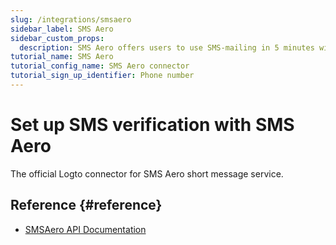 ```yaml
---
slug: /integrations/smsaero
sidebar_label: SMS Aero
sidebar_custom_props:
  description: SMS Aero offers users to use SMS-mailing in 5 minutes without viewing the contract. Developers are offered a convenient API with accessible classes and 24x7 chat support.
tutorial_name: SMS Aero
tutorial_config_name: SMS Aero connector
tutorial_sign_up_identifier: Phone number
---
```




# Set up SMS verification with SMS Aero

The official Logto connector for SMS Aero short message service.

<GuideTip />

<Integration />

## Reference \{#reference}

- [SMSAero API Documentation](https://smsaero.ru/integration/documentation/api/)
